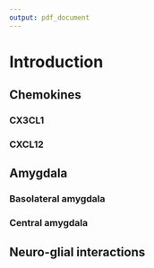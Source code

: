 ```yaml
---
output: pdf_document
---
```


# Introduction

## Chemokines

### CX3CL1

### CXCL12

## Amygdala

### Basolateral amygdala


### Central amygdala


## Neuro-glial interactions